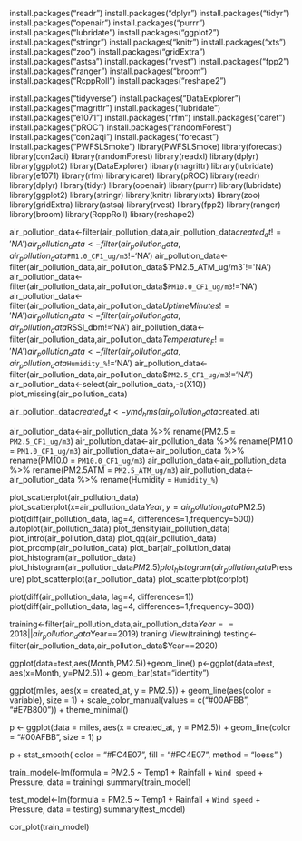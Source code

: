 install.packages("readr")
install.packages("dplyr")
install.packages("tidyr")
install.packages("openair") 
install.packages("purrr")
install.packages("lubridate")
install.packages("ggplot2")
install.packages("stringr")
install.packages("knitr")
install.packages("xts")
install.packages("zoo")
install.packages("gridExtra")
install.packages("astsa")
install.packages("rvest")
install.packages("fpp2")
install.packages("ranger")
install.packages("broom")
install.packages("RcppRoll")
install.packages("reshape2")

install.packages("tidyverse")
install.packages("DataExplorer")
install.packages("magrittr")
install.packages("lubridate")
install.packages("e1071")
install.packages("rfm")
install.packages("caret")
install.packages("pROC")
install.packages("randomForest")
install.packages("con2aqi")
install.packages("forecast")
install.packages("PWFSLSmoke")
library(PWFSLSmoke)
library(forecast)
library(con2aqi)
library(randomForest)
library(readxl)
library(dplyr)
library(ggplot2)
library(DataExplorer)
library(magrittr)
library(lubridate)
library(e1071)
library(rfm)
library(caret)
library(pROC)
library(readr)
library(dplyr)
library(tidyr)
library(openair) 
library(purrr)
library(lubridate)
library(ggplot2)
library(stringr)
library(knitr)
library(xts)
library(zoo)
library(gridExtra)
library(astsa)
library(rvest)
library(fpp2)
library(ranger)
library(broom)
library(RcppRoll)
library(reshape2)

air_pollution_data<-filter(air_pollution_data,air_pollution_data$created_at!='NA')
air_pollution_data<-filter(air_pollution_data,air_pollution_data$`PM1.0_CF1_ug/m3`!='NA')
air_pollution_data<-filter(air_pollution_data,air_pollution_data$`PM2.5_ATM_ug/m3`!='NA')
air_pollution_data<-filter(air_pollution_data,air_pollution_data$`PM10.0_CF1_ug/m3`!='NA')
air_pollution_data<-filter(air_pollution_data,air_pollution_data$UptimeMinutes!='NA')
air_pollution_data<-filter(air_pollution_data,air_pollution_data$RSSI_dbm!='NA')
air_pollution_data<-filter(air_pollution_data,air_pollution_data$Temperature_F!='NA')
air_pollution_data<-filter(air_pollution_data,air_pollution_data$`Humidity_%`!='NA')
air_pollution_data<-filter(air_pollution_data,air_pollution_data$`PM2.5_CF1_ug/m3`!='NA')
air_pollution_data<-select(air_pollution_data,-c(X10))
plot_missing(air_pollution_data)

air_pollution_data$created_at<-ymd_hms(air_pollution_data$created_at)

air_pollution_data<-air_pollution_data %>% rename(PM2.5 = `PM2.5_CF1_ug/m3`)
air_pollution_data<-air_pollution_data %>% rename(PM1.0 = `PM1.0_CF1_ug/m3`)
air_pollution_data<-air_pollution_data %>% rename(PM10.0 = `PM10.0_CF1_ug/m3`)
air_pollution_data<-air_pollution_data %>% rename(PM2.5ATM = `PM2.5_ATM_ug/m3`)
air_pollution_data<-air_pollution_data %>% rename(Humidity = `Humidity_%`)

plot_scatterplot(air_pollution_data)
plot_scatterplot(x=air_pollution_data$Year,y=air_pollution_data$PM2.5)
plot(diff(air_pollution_data, lag=4, differences=1,frequency=500))
autoplot(air_pollution_data)
plot_density(air_pollution_data)
plot_intro(air_pollution_data)
plot_qq(air_pollution_data)
plot_prcomp(air_pollution_data)
plot_bar(air_pollution_data)
plot_histogram(air_pollution_data)
plot_histogram(air_pollution_data$PM2.5)
plot_histogram(air_pollution_data$Pressure)
plot_scatterplot(air_pollution_data)
plot_scatterplot(corplot)

plot(diff(air_pollution_data, lag=4, differences=1))
plot(diff(air_pollution_data, lag=4, differences=1,frequency=300))

training<-filter(air_pollution_data,air_pollution_data$Year==2018 || air_pollution_data$Year==2019)
traning
View(training)
testing<-filter(air_pollution_data,air_pollution_data$Year==2020)

ggplot(data=test,aes(Month,PM2.5))+geom_line()
p<-ggplot(data=test, aes(x=Month, y=PM2.5)) +
geom_bar(stat="identity")

ggplot(miles, aes(x = created_at, y = PM2.5)) +
geom_line(aes(color = variable), size = 1) +
scale_color_manual(values = c("#00AFBB", "#E7B800")) +
theme_minimal()

p <- ggplot(data = miles, aes(x = created_at, y = PM2.5)) +
geom_line(color = "#00AFBB", size = 1)
p

p + stat_smooth(
color = "#FC4E07", fill = "#FC4E07",
method = "loess"
)

train_model<-lm(formula = PM2.5 ~ Temp1 + Rainfall + `Wind speed` + Pressure,
data = training)
summary(train_model)

test_model<-lm(formula = PM2.5 ~ Temp1 + Rainfall + `Wind speed` + Pressure,
data = testing)
summary(test_model)

cor_plot(train_model)


